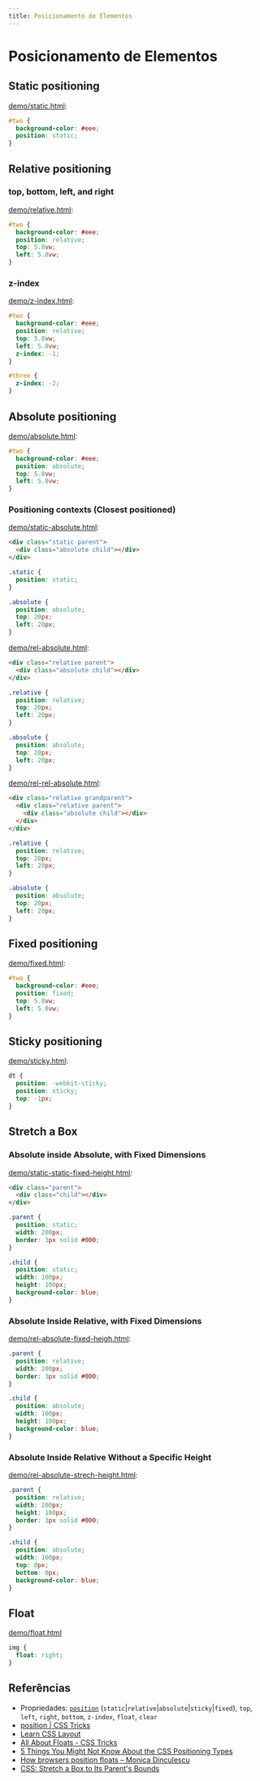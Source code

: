 ```yaml
---
title: Posicionamento de Elementos
---
```



# Posicionamento de Elementos

## Static positioning

[demo/static.html](/codes/position/demo/static.html):

```css
#two {
  background-color: #eee;
  position: static;
}
```

<HtmlPreview src="/lm/codes/position/demo/static.html" />

## Relative positioning

### top, bottom, left, and right

[demo/relative.html](/codes/position/demo/relative.html):

```css
#two {
  background-color: #eee;
  position: relative;
  top: 5.8vw;
  left: 5.8vw;
}
```

<HtmlPreview src="/lm/codes/position/demo/relative.html" />

### z-index

[demo/z-index.html](/codes/position/demo/z-index.html):

```css
#two {
  background-color: #eee;
  position: relative;
  top: 5.8vw;
  left: 5.8vw;
  z-index: -1;
}

#three {
  z-index: -2;
}
```

<HtmlPreview src="/lm/codes/position/demo/z-index.html" />

## Absolute positioning

[demo/absolute.html](/codes/position/demo/absolute.html):

```css
#two {
  background-color: #eee;
  position: absolute;
  top: 5.8vw;
  left: 5.8vw;
}
```

<HtmlPreview src="/lm/codes/position/demo/absolute.html" />

### Positioning contexts (Closest positioned)

[demo/static-absolute.html](/codes/position/demo/static-absolute.html):

```html
<div class="static parent">
  <div class="absolute child"></div>
</div>
```

```css
.static {
  position: static;
}

.absolute {
  position: absolute;
  top: 20px;
  left: 20px;
}
```

<HtmlPreview src="/lm/codes/position/demo/static-absolute.html" />

[demo/rel-absolute.html](/codes/position/demo/rel-absolute.html):

```html
<div class="relative parent">
  <div class="absolute child"></div>
</div>
```

```css
.relative {
  position: relative;
  top: 20px;
  left: 20px;
}

.absolute {
  position: absolute;
  top: 20px;
  left: 20px;
}
```

<HtmlPreview src="/lm/codes/position/demo/rel-absolute.html" />

[demo/rel-rel-absolute.html](/codes/position/demo/rel-rel-absolute.html):

```html
<div class="relative grandparent">
  <div class="relative parent">
    <div class="absolute child"></div>
  </div>
</div>
```

```css
.relative {
  position: relative;
  top: 20px;
  left: 20px;
}

.absolute {
  position: absolute;
  top: 20px;
  left: 20px;
}
```

<HtmlPreview src="/lm/codes/position/demo/rel-rel-absolute.html" />

## Fixed positioning

[demo/fixed.html](/codes/position/demo/fixed.html):

```css
#two {
  background-color: #eee;
  position: fixed;
  top: 5.8vw;
  left: 5.8vw;
}
```

<HtmlPreview src="/lm/codes/position/demo/fixed.html" height="200" />

## Sticky positioning

[demo/sticky.html](/codes/position/demo/sticky.html):

```css
dt {
  position: -webkit-sticky;
  position: sticky;
  top: -1px;
}
```

<HtmlPreview src="/lm/codes/position/demo/sticky.html" height="300" />

## Stretch a Box

### Absolute inside Absolute, with Fixed Dimensions

[demo/static-static-fixed-height.html](/codes/position/demo/static-static-fixed-height.html):

```html
<div class="parent">
  <div class="child"></div>
</div>
```

```css
.parent {
  position: static;
  width: 200px;
  border: 3px solid #000;
}

.child {
  position: static;
  width: 100px;
  height: 100px;
  background-color: blue;
}
```

<HtmlPreview src="/lm/codes/position/demo/static-static-fixed-height.html" />

### Absolute Inside Relative, with Fixed Dimensions

[demo/rel-absolute-fixed-heigh.html](/codes/position/demo/rel-absolute-fixed-height.html):

```css
.parent {
  position: relative;
  width: 200px;
  border: 3px solid #000;
}

.child {
  position: absolute;
  width: 100px;
  height: 100px;
  background-color: blue;
}
```

<HtmlPreview src="/lm/codes/position/demo/rel-absolute-fixed-height.html" />

### Absolute Inside Relative Without a Specific Height

[demo/rel-absolute-strech-height.html](/codes/position/demo/rel-absolute-strech-height.html):

```css
.parent {
  position: relative;
  width: 200px;
  height: 100px;
  border: 3px solid #000;
}

.child {
  position: absolute;
  width: 100px;
  top: 0px;
  bottom: 0px;
  background-color: blue;
}
```

<HtmlPreview src="/lm/codes/position/demo/rel-absolute-strech-height.html" />

## Float

[demo/float.html](/codes/position/demo/float.html)

```css
img {
  float: right;
}
```

<HtmlPreview src="/lm/codes/position/demo/float.html" />

## Referências

- Propriedades: [`position`](https://developer.mozilla.org/en-US/docs/Web/CSS/position) (`static`\|`relative`\|`absolute`\|`sticky`\|`fixed`), `top`, `left`, `right`, `bottom`, `z-index`, `float`, `clear`
- [position \| CSS Tricks](https://css-tricks.com/almanac/properties/p/position/)
- [Learn CSS Layout](http://learnlayout.com/position.html)
- [All About Floats - CSS Tricks](https://css-tricks.com/all-about-floats/)
- [5 Things You Might Not Know About the CSS Positioning Types](https://scotch.io/bar-talk/5-things-you-might-not-know-about-the-css-positioning-types)
- [How browsers position floats – Monica Dinculescu](https://meowni.ca/posts/float-layout/)
- [CSS: Stretch a Box to Its Parent's Bounds](http://www.devign.me/css-stretch-a-box-to-its-parent-bounds)

